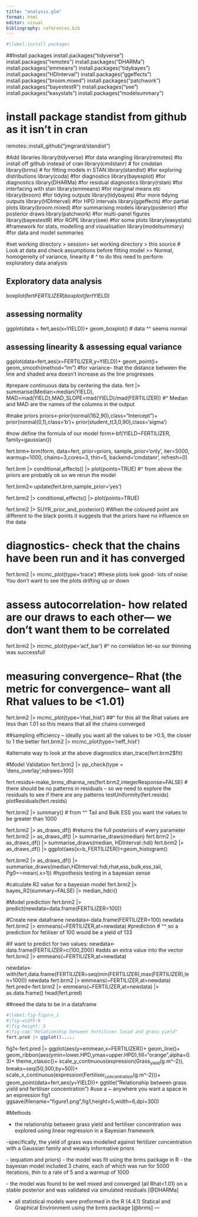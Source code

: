 ```yaml
---
title: "analysis.glm"
format: html
editor: visual
bibliography: references.bib
---
```


```r
#|label:install packages

```

##Install packages install.packages("tidyverse") install.packages("remotes") install.packages("DHARMa") install.packages("emmeans") install.packages("tidybayes") install.packages("HDInterval") install.packages("ggeffects") install.packages("broom.mixed") install.packages("patchwork") install.packages("bayestestR") install.packages("see") install.packages("easystats") install.packages("modelsummary")

# install package standist from github as it isn't in cran

remotes::install_github("jmgirard/standist")

#Add libraries library(tidyverse) #for data wrangling library(remotes) #to install off github instead of cran library(cmdstanr) \# for cmdstan library(brms) \# for fitting models in STAN library(standist) #for exploring distributions library(coda) #for diagnostics library(bayesplot) #for diagnostics library(DHARMa) #for residual diagnostics library(rstan) #for interfacing with stan library(emmeans) #for marginal means etc library(broom) #for tidying outputs library(tidybayes) #for more tidying outputs library(HDInterval) #for HPD intervals library(ggeffects) #for partial plots library(broom.mixed) #for summarising models library(posterior) #for posterior draws library(patchwork) #for multi-panel figures library(bayestestR) #for ROPE library(see) #for some plots library(easystats) #framework for stats, modelling and visualisation library(modelsummary) #for data and model summaries

#set working directory \> session\> set working directory \> this source \# Look at data and check assumptions before fitting model \>\> Normal, homogeneity of variance, linearity \# \^ to do this need to perform exploratory data analysis

## Exploratory data analysis

boxplot(fert$FERTILIZER)
boxplot(fert$YIELD)

## assessing normality

ggplot(data = fert,aes(x=YIELD))+ geom_boxplot() \# data \^\^ seems normal

## assessing linearity & assessing equal variance

ggplot(data=fert,aes(x=FERTILIZER,y=YIELD))+ geom_point()+ geom_smooth(method="lm") #for variance- that the distance between the line and shaded area doesn't increase as the line progresses

#prepare continuous data by centering the data. fert \|\> summarise(Median=median(YIELD), MAD=mad(YIELD),MAD_SLOPE=mad(YIELD)/mad(FERTILIZER)) #\^ Median and MAD are the names of the columns in the output

#make priors priors\<-prior(normal(162,90),class="Intercept")+ prior(normal(0,1),class='b')+ prior(student_t(3,0,90),class='sigma')

#now define the formula of our model form\<-bf(YIELD\~FERTILIZER, family=gaussian())

fert.brm\<-brm(form, data=fert, prior=priors, sample_prior='only', iter=5000, warmup=1000, chains=3,cores=3, thin=5, backend='cmdstanr', refresh=0)

fert.brm \|\> conditional_effects() \|\> plot(points=TRUE) #\^ from above the priors are probably ok so we rerun the model

fert.brm2\<-update(fert.brm,sample_prior='yes')

fert.brm2 \|\> conditional_effects() \|\> plot(points=TRUE)

fert.brm2 \|\> SUYR_prior_and_posterior() #When the coloured point are different to the black points it suggests that the priors have no influence on the data

# diagnostics- check that the chains have been run and it has converged

fert.brm2 \|\> mcmc_plot(type='trace') #these plots look good- lots of noise. You don't want to see the plots drifting up or down

# assess autocorrelation- how related are our draws to each other--- we don't want them to be correlated

fert.brm2 \|\> mcmc_plot(type='acf_bar') #\^ no correlation let--so our thinning was successful!

# measuring convergence-- Rhat (the metric for convergence-- want all Rhat values to be \<1.01)

fert.brm2 \|\> mcmc_plot(type='rhat_hist') ##\^ for this all the Rhat values are less than 1.01 so this means that all the chains converged

##sampling efficiency -- ideally you want all the values to be \>0.5, the closer to 1 the better fert.brm2 \|\> mcmc_plot(type='neff_hist')

#alternate way to look at the above diagnostics stan_trace(fert.brm2\$fit)

#Model Validation fert.brm2 \|\> pp_check(type = 'dens_overlay',ndraws=100)

fert.resids\<-make_brms_dharma_res(fert.brm2,integerResponse=FALSE) \# there should be no patterns in residuals -- so we need to explore the residuals to see if there are any patterns testUniformity(fert.resids) plotResiduals(fert.resids)

fert.brm2 \|\> summary() \# from \^\^ Tail and Bulk ESS you want the values to be greater than 1000

fert.brm2 \|\> as_draws_df() #returns the full posteriors of every parameter fert.brm2 \|\> as_draws_df() \|\> summarise_draws(median) fert.brm2 \|\> as_draws_df() \|\> summarise_draws(median, HDInterval::hdi) fert.brm2 \|\> as_draws_df() \|\> ggplot(aes(x=b_FERTILIZER))+geom_histogram()

fert.brm2 \|\> as_draws_df() \|\> summarise_draws(median,HDInterval::hdi,rhat,ess_bulk,ess_tail, Pg0=\~mean(.x\>1)) #hypothesis testing in a bayesian sense

#calculate R2 value for a bayesian model fert.brm2 \|\> bayes_R2(summary=FALSE) \|\> median_hdci()

#Model prediction fert.brm2 \|\> predict(newdata=data.frame(FERTILIZER=100))

#Create new dataframe newdata\<-data.frame(FERTILIZER=100) newdata fert.brm2 \|\> emmeans(\~FERTILIZER,at=newdata) #prediction \# \^\^ so a prediction for fetiliser of 100 would be a yield of 133

#if want to predict for two values: newdata\<-data.frame(FERTILIZER=c(100,200)) #adds an extra value into the vector fert.brm2 \|\> emmeans(\~FERTILIZER,at=newdata)

newdata\<-with(fert,data.frame(FERTILIZER=seq(min(FERTILIZER),max(FERTILIZER),len=100))) newdata fert.brm2 \|\> emmeans(\~FERTILIZER,at=newdata) fert.pred\<-fert.brm2 \|\> emmeans(\~FERTILIZER,at=newdata) \|\> as.data.frame() head(fert.pred)

##need the data to be in a dataframe

```r
#|label:fig-figure_1
#|fig-width:6
#|fig-height: 5
#|fig-cap:"Relationship between fertiliser locad and grass yield"
fert.pred |> ggplot().....
```

fig1\<-fert.pred \|\> ggplot(aes(y=emmean,x=FERTILIZER))+ geom_line()+ geom_ribbon(aes(ymin=lower.HPD,ymax=upper.HPD),fill="orange",alpha=0.3)+ theme_classic()+ scale_y_continuous(expression(Grass~yield~(g.m\^-2)), breaks=seq(50,300,by=50))+ scale_x_continuous(expression(Fertiliser~concentration~(g.m\^-2)))+ geom_point(data=fert,aes(y=YIELD))+ ggtitle("Relationship between grass yield and fertiliser concentration") #use a \~ anywhere you want a space in an expression fig1 ggsave(filename="figure1.png",fig1,height=5,width=6,dpi=300)

#Methods

 - the relationship between grass yield and fertiliser concentration was explored using linear regression in a Bayesian framework

-specifically, the yield of grass was modelled against fertilizer concentration with a Gaussian family and weakly informative priors

\- (equation and priors) - the model was fit using the brms package in R - the bayesian model included 3 chains, each of which was run for 5000 iterations, thin to a rate of 5 and a warmup of 1000

\- the model was found to be well mixed and converged (all Rhat\<1.01) on a stable posterior and was validated via simulated residuals [@DHARMa]

 - all statistical models were preformed in the R (4.4.1) Statical and Graphical Environment using the brms package [@brms] ---
